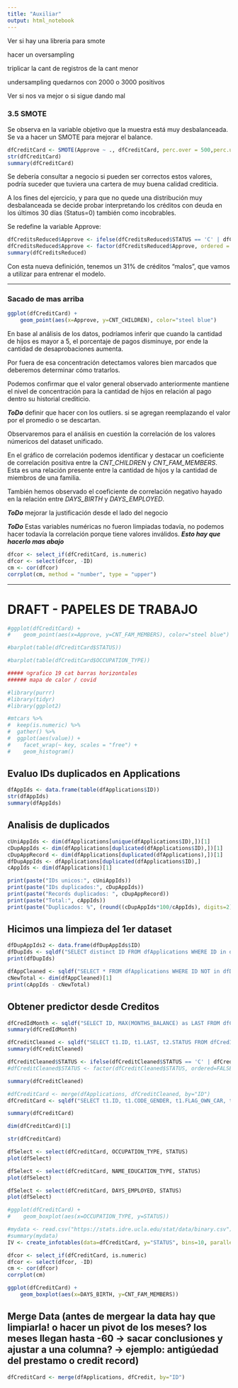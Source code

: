 ```yaml
---
title: "Auxiliar"
output: html_notebook
---
```



Ver si hay una libreria para smote

hacer un oversampling

triplicar la cant de registros de la cant menor

undersampling quedarnos con 2000 o 3000 positivos

Ver si nos va mejor o si sigue dando mal







### 3.5 SMOTE

Se observa en la variable objetivo que la muestra está muy desbalanceada. Se va a hacer un SMOTE para mejorar el balance.

```r
dfCreditCard <- SMOTE(Approve ~ ., dfCreditCard, perc.over = 500,perc.under=150)
str(dfCreditCard)
summary(dfCreditCard)
```







Se debería consultar a negocio si pueden ser correctos estos valores, podría suceder que tuviera una cartera de muy buena calidad crediticia.

A los fines del ejercicio, y para que no quede una distribución muy desbalanceada se decide probar interpretando los créditos con deuda en los últimos 30 días (Status=0) también como incobrables. 

Se redefine la variable Approve:
```r
dfCreditsReduced$Approve <- ifelse(dfCreditsReduced$STATUS == 'C' | dfCreditsReduced$STATUS == 'X', 1, 0)
dfCreditsReduced$Approve <- factor(dfCreditsReduced$Approve, ordered = FALSE)
summary(dfCreditsReduced)

```

Con esta nueva definición, tenemos un 31% de créditos "malos", que vamos a utilizar para entrenar el modelo.









---

### Sacado de mas arriba

```r
ggplot(dfCreditCard) +
    geom_point(aes(x=Approve, y=CNT_CHILDREN), color="steel blue")
```


En base al análisis de los datos, podríamos inferir que cuando la cantidad de hijos es mayor a 5, el porcentaje de pagos disminuye, por ende la cantidad de desaprobaciones aumenta.

Por fuera de esa concentración detectamos valores bien marcados que deberemos determinar cómo tratarlos.

Podemos confirmar que el valor general observado anteriormente mantiene el nivel de concentración para la cantidad de hijos en relación al pago dentro su historial crediticio. 


***ToDo*** definir que hacer con los outliers. si se agregan reemplazando el valor por el promedio o se descartan.









Observaremos para el análisis en cuestión la correlación de los valores númericos del dataset unificado.

En el gráfico de correlación podemos identificar y destacar un coeficiente de correlación positiva entre la *CNT_CHILDREN* y *CNT_FAM_MEMBERS*. Esta es una relación presente entre la cantidad de hijos y la cantidad de miembros de una familia.

También hemos observado el coeficiente de correlación negativo hayado en la relación entre *DAYS_BIRTH* y *DAYS_EMPLOYED*. 

***ToDo*** mejorar la justificación desde el lado del negocio

***ToDo*** Estas variables numéricas no fueron limpiadas todavía, no podemos hacer todavía la correlación porque tiene valores inválidos. ***Esto hay que hacerlo mas abajo***

```r
dfcor <- select_if(dfCreditCard, is.numeric)
dfcor <- select(dfcor, -ID)
cm <- cor(dfcor)
corrplot(cm, method = "number", type = "upper")
```






---
# DRAFT - PAPELES DE TRABAJO

```r

#ggplot(dfCreditCard) +
#    geom_point(aes(x=Approve, y=CNT_FAM_MEMBERS), color="steel blue")

#barplot(table(dfCreditCard$STATUS))

#barplot(table(dfCreditCard$OCCUPATION_TYPE))

##### ☺grafico 19 cat barras horizontales
###### mapa de calor / covid

```


```r
#library(purrr)
#library(tidyr)
#library(ggplot2)

#mtcars %>%
#  keep(is.numeric) %>% 
#  gather() %>% 
#  ggplot(aes(value)) +
#    facet_wrap(~ key, scales = "free") +
#    geom_histogram()

```

## Evaluo IDs duplicados en Applications
```r
dfAppIds <- data.frame(table(dfApplications$ID))
str(dfAppIds)
summary(dfAppIds)

```

## Analisis de duplicados
```r
cUniAppIds <- dim(dfApplications[unique(dfApplications$ID),])[1]
cDupAppIds <- dim(dfApplications[duplicated(dfApplications$ID),])[1]
cDupAppRecord <- dim(dfApplications[duplicated(dfApplications),])[1]
dfDupAppIds <- dfApplications[duplicated(dfApplications$ID),]
cAppIds <- dim(dfApplications)[1]

print(paste("IDs unicos:", cUniAppIds))
print(paste("IDs duplicados:", cDupAppIds))
print(paste("Records duplicados: ", cDupAppRecord))
print(paste("Total:", cAppIds))
print(paste("Duplicados: %", (round((cDupAppIds*100/cAppIds), digits=2))))

```

## Hicimos una limpieza del 1er dataset
```r
dfDupAppIds2 <- data.frame(dfDupAppIds$ID)
dfDupIds <- sqldf("SELECT distinct ID FROM dfApplications WHERE ID in dfDupAppIds2")
print(dfDupIds)

dfAppCleaned <- sqldf("SELECT * FROM dfApplications WHERE ID NOT in dfDupAppIds2")
cNewTotal <- dim(dfAppCleaned)[1]
print(cAppIds - cNewTotal)
```

## Obtener predictor desde Creditos

```r

dfCredIdMonth <- sqldf("SELECT ID, MAX(MONTHS_BALANCE) as LAST FROM dfCredit GROUP BY ID order by LAST")
summary(dfCredIdMonth)

```

```r
dfCreditCleaned <- sqldf("SELECT t1.ID, t1.LAST, t2.STATUS FROM dfCredIdMonth t1 JOIN dfCredit t2 ON t1.ID = t2.ID and t1.LAST = t2.MONTHS_BALANCE")
summary(dfCreditCleaned)
```

```r
dfCreditCleaned$STATUS <- ifelse(dfCreditCleaned$STATUS == 'C' | dfCreditCleaned$STATUS == 'X', 1, 0)
#dfCreditCleaned$STATUS <- factor(dfCreditCleaned$STATUS, ordered=FALSE)
```

```r
summary(dfCreditCleaned)
```


```r

#dfCreditCard <- merge(dfApplications, dfCreditCleaned, by="ID")
dfCreditCard <- sqldf("SELECT t1.ID, t1.CODE_GENDER, t1.FLAG_OWN_CAR, t1.FLAG_OWN_REALTY, t1.CNT_CHILDREN, t1.AMT_INCOME_TOTAL, t1.NAME_INCOME_TYPE, t1.NAME_EDUCATION_TYPE, t1.NAME_FAMILY_STATUS, t1.NAME_HOUSING_TYPE, t1.DAYS_BIRTH, t1.DAYS_EMPLOYED, t1.FLAG_MOBIL, t1.FLAG_PHONE, t1.FLAG_WORK_PHONE, t1.FLAG_EMAIL, t1.OCCUPATION_TYPE, t1.CNT_FAM_MEMBERS, t2.LAST, t2.STATUS FROM dfApplications t1 JOIN dfCreditCleaned t2 ON t1.ID = t2.ID")

```


```r
summary(dfCreditCard)

dim(dfCreditCard)[1]
```

```r
str(dfCreditCard)
```

```r
dfSelect <- select(dfCreditCard, OCCUPATION_TYPE, STATUS)
plot(dfSelect)

dfSelect <- select(dfCreditCard, NAME_EDUCATION_TYPE, STATUS)
plot(dfSelect)

dfSelect <- select(dfCreditCard, DAYS_EMPLOYED, STATUS)
plot(dfSelect)

#ggplot(dfCreditCard) +
#    geom_boxplot(aes(x=OCCUPATION_TYPE, y=STATUS))

```

```r
#mydata <- read.csv("https://stats.idre.ucla.edu/stat/data/binary.csv")
#summary(mydata)
IV <- create_infotables(data=dfCreditCard, y="STATUS", bins=10, parallel=FALSE)
```


```r

dfcor <- select_if(dfCreditCard, is.numeric)
dfcor <- select(dfcor, -ID)
cm <- cor(dfcor)
corrplot(cm)

```


```r
ggplot(dfCreditCard) +
    geom_boxplot(aes(x=DAYS_BIRTH, y=CNT_FAM_MEMBERS))
```


## Merge Data (antes de mergear la data hay que limpiarla! o hacer un pivot de los meses? los meses llegan hasta -60 -> sacar conclusiones y ajustar a una columna? -> ejemplo: antigúedad del prestamo o credit record)
```r
dfCreditCard <- merge(dfApplications, dfCredit, by="ID")
```

